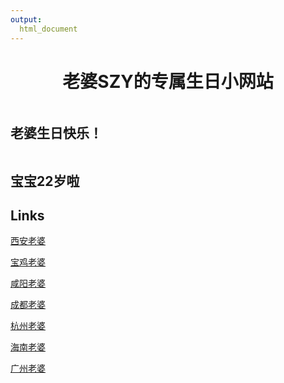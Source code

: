 ```yaml
---
output: 
  html_document
---
```

<head>
     <meta charset="UTF-8">
     <title>图片翻转</title>
     <link rel="stylesheet" href="图片翻转.css">
 </head>
 
<center> <h1>老婆SZY的专属生日小网站</h1> </center>
 

<div class="piclist">
 <div class="picbox">
  <div class="box front"><img src="https://media4.giphy.com/media/YrZECW1GgBkqat6F0B/giphy.gif?cid=790b7611561c4a91836c9a51020a3e05f7d6f673b13a818b&rid=giphy.gif&ct=g" alt=""></div>
   <div class="box back"><h2>老婆生日快乐！</h2></div>
  </div>
 <div class="piclist">
 <div class="picbox">
  <div class="box front"><img src="image/cake.gif" alt=""></div>
   <div class="box back"><h2>宝宝22岁啦</h2></div>
  </div>
 </div>
 </div>

 
## Links

[西安老婆](xian.html)

[宝鸡老婆](baoji.html)

[咸阳老婆](xianyang.html)

[成都老婆](chengdu.html)

[杭州老婆](hangzhou.html)

[海南老婆](hainan.html)

[广州老婆](guangzhou.html)